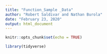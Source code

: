 ```yaml
---
title: "Function_Sample _Data"
author: "Robert Saldivar and Nathan Burola"
date: "February 23, 2020"
output: html_document
---
```


```r
knitr::opts_chunk$set(echo = TRUE)
```

```r
library(tidyverse)
```

